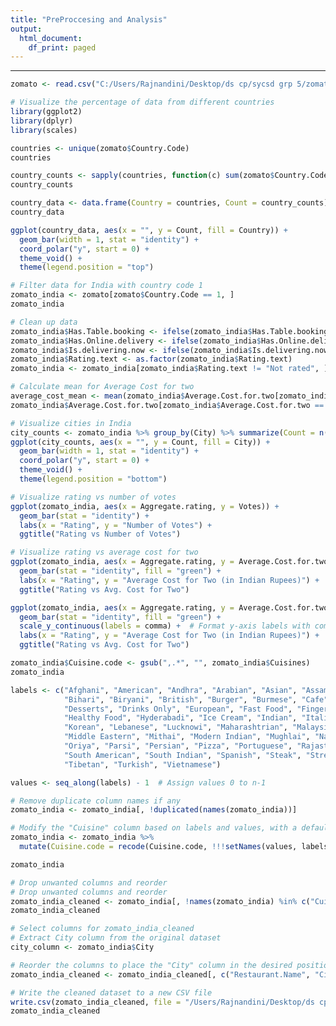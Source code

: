 ---
title: "PreProccesing and Analysis"
output:
  html_document:
    df_print: paged
---
____________________________________________________________________________________   

```{r}

zomato <- read.csv("C:/Users/Rajnandini/Desktop/ds cp/sycsd grp 5/zomato.csv", encoding = "latin1")

# Visualize the percentage of data from different countries
library(ggplot2)
library(dplyr)
library(scales)

countries <- unique(zomato$Country.Code)
countries
```

```{r}
country_counts <- sapply(countries, function(c) sum(zomato$Country.Code == c))
country_counts
```

```{r}
country_data <- data.frame(Country = countries, Count = country_counts)
country_data
```

```{r}
ggplot(country_data, aes(x = "", y = Count, fill = Country)) +
  geom_bar(width = 1, stat = "identity") +
  coord_polar("y", start = 0) +
  theme_void() +
  theme(legend.position = "top")
```

```{r}

# Filter data for India with country code 1
zomato_india <- zomato[zomato$Country.Code == 1, ]
zomato_india
```

```{r}

# Clean up data
zomato_india$Has.Table.booking <- ifelse(zomato_india$Has.Table.booking == "Yes", 1, 0)
zomato_india$Has.Online.delivery <- ifelse(zomato_india$Has.Online.delivery == "Yes", 1, 0)
zomato_india$Is.delivering.now <- ifelse(zomato_india$Is.delivering.now == "Yes", 1, 0)
zomato_india$Rating.text <- as.factor(zomato_india$Rating.text)
zomato_india <- zomato_india[zomato_india$Rating.text != "Not rated", ]

# Calculate mean for Average Cost for two
average_cost_mean <- mean(zomato_india$Average.Cost.for.two[zomato_india$Average.Cost.for.two != 0])
zomato_india$Average.Cost.for.two[zomato_india$Average.Cost.for.two == 0] <- average_cost_mean
```

```{r}
# Visualize cities in India
city_counts <- zomato_india %>% group_by(City) %>% summarize(Count = n())
ggplot(city_counts, aes(x = "", y = Count, fill = City)) +
  geom_bar(width = 1, stat = "identity") +
  coord_polar("y", start = 0) +
  theme_void() +
  theme(legend.position = "bottom")
```

```{r}
# Visualize rating vs number of votes
ggplot(zomato_india, aes(x = Aggregate.rating, y = Votes)) +
  geom_bar(stat = "identity") +
  labs(x = "Rating", y = "Number of Votes") +
  ggtitle("Rating vs Number of Votes")
```

```{r}
# Visualize rating vs average cost for two
ggplot(zomato_india, aes(x = Aggregate.rating, y = Average.Cost.for.two)) +
  geom_bar(stat = "identity", fill = "green") +
  labs(x = "Rating", y = "Average Cost for Two (in Indian Rupees)") +
  ggtitle("Rating vs Avg. Cost for Two")
```

```{r}
ggplot(zomato_india, aes(x = Aggregate.rating, y = Average.Cost.for.two/200)) +
  geom_bar(stat = "identity", fill = "green") +
  scale_y_continuous(labels = comma) +  # Format y-axis labels with commas
  labs(x = "Rating", y = "Average Cost for Two (in Indian Rupees)") +
  ggtitle("Rating vs Avg. Cost for Two")

```

```{r}
zomato_india$Cuisine.code <- gsub(",.*", "", zomato_india$Cuisines)
zomato_india
```

```{r}
labels <- c("Afghani", "American", "Andhra", "Arabian", "Asian", "Assamese", "Awadhi", "Bakery", "Bengali", "Beverages",
            "Bihari", "Biryani", "British", "Burger", "Burmese", "Cafe", "Charcoal Grill", "Chinese", "Continental", 
            "Desserts", "Drinks Only", "European", "Fast Food", "Finger Food", "French", "Goan", "Greek", "Gujarati", 
            "Healthy Food", "Hyderabadi", "Ice Cream", "Indian", "Italian", "Japanese", "Juices", "Kashmiri", "Kerala", 
            "Korean", "Lebanese", "Lucknowi", "Maharashtrian", "Malaysian", "Malwani", "Mediterranean", "Mexican", 
            "Middle Eastern", "Mithai", "Modern Indian", "Mughlai", "Naga", "Nepalese", "North Eastern", "North Indian", 
            "Oriya", "Parsi", "Persian", "Pizza", "Portuguese", "Rajasthani", "Raw Meats", "Salad", "Seafood", 
            "South American", "South Indian", "Spanish", "Steak", "Street Food", "Sushi", "Tea", "Tex-Mex", "Thai", 
            "Tibetan", "Turkish", "Vietnamese")

values <- seq_along(labels) - 1  # Assign values 0 to n-1

# Remove duplicate column names if any
zomato_india <- zomato_india[, !duplicated(names(zomato_india))]

# Modify the "Cuisine" column based on labels and values, with a default value of -1 for unmatched values
zomato_india <- zomato_india %>%
  mutate(Cuisine.code = recode(Cuisine.code, !!!setNames(values, labels), .default = -1))

zomato_india
```

```{r}

# Drop unwanted columns and reorder
# Drop unwanted columns and reorder
zomato_india_cleaned <- zomato_india[, !names(zomato_india) %in% c("Cuisines", "Country.Code", "Rating.color", "Switch.to.order.menu", "Currency", "Address", "Locality", "Locality.Verbose")]
zomato_india_cleaned
```

```{r}
# Select columns for zomato_india_cleaned
# Extract City column from the original dataset
city_column <- zomato_india$City
```

```{r}
# Reorder the columns to place the "City" column in the desired position
zomato_india_cleaned <- zomato_india_cleaned[, c("Restaurant.Name", "City", "Average.Cost.for.two", "Has.Table.booking", "Has.Online.delivery", "Is.delivering.now", "Votes", "Aggregate.rating", "Rating.text", "Cuisine.code")]

# Write the cleaned dataset to a new CSV file
write.csv(zomato_india_cleaned, file = "/Users/Rajnandini/Desktop/ds cp/sycsd grp 5/zomatoIndiaCleaned.csv", row.names = FALSE)
zomato_india_cleaned
```

